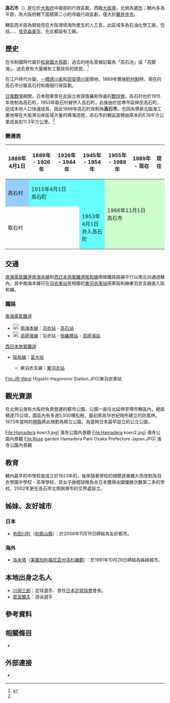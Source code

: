 {{日本都市
| 自治體名=高石市
| 圖像=[[File:Takaishimarina.JPG|240px]]
| 圖像說明=[[濱寺運河|濱寺運河]]與[[高石遊艇碼頭|高石遊艇碼頭]]
| 市章=[[File:Emblem_of_Takaishi,_Osaka.svg|100px]]
| 日文原名=高石市
| 平假名=たかいしし
| 羅馬字拼音=Takaishi-shi
| 都道府縣=大阪府
| 支廳=
| 編號=27225-6
| 面積=11.35
| 邊界未定=
| 人口=56,622<ref>{{Cite web| url=http://www.city.takaishi.lg.jp/politics/shoukai/toukei/suikei/index.html| title=推計人口| accessdate=2018-01-03| language=ja| publisher=高石市政府| archive-date=2018-01-03| archive-url=https://web.archive.org/web/20180103073123/http://www.city.takaishi.lg.jp/politics/shoukai/toukei/suikei/index.html| dead-url=no}}</ref>
| 統計時間=2018年1月1日
| 自治體=[[堺市|堺市]]（[[西区_(堺市)|西区]]）、[[和泉市|和泉市]]、[[泉大津市|泉大津市]]
| 樹=松
| 花=菊
| 其他象徵物=
| 其他象徵=
| 市長={{Tsl|ja|阪口伸六}}
| 卸任日期=2019年4月26日
| 郵遞區號=592-8585
| 所在地=高石市加茂四丁目1番1号
| 電話號碼=72-265-1001
| 外部連結=http://www.city.takaishi.lg.jp/
| 地圖=
| 註記=
}}

'''高石市'''（{{jpn|j=高石市|hg=たかいしし|rm=Takaishi shi|f=y}}）是位於[[大阪府|大阪府]]中南部的行政區劃，西臨[[大阪灣|大阪灣]]，北側為[[堺市|堺市]]；轄內多為平原，為大阪府轄下面積第二小的市級行政區劃，僅大於[[藤井寺市|藤井寺市]]。

轄區西半部為開發{{tsl|ja|堺泉北臨海工業地帯|堺泉北臨海工業地帶}}而在大阪灣填海所產生的人工島，此區域多為石油化學工廠，包括{{tsl|ja|三井化学|三井化學}}、{{tsl|ja|大阪ガス|大阪瓦斯}}、{{tsl|ja|DIC_(企業)|迪愛禧}}、[[埃克森美孚|埃克森美孚]]、{{tsl|ja|大阪国際石油精製|大阪國際石油精製}}在此都設有工廠。

== 歷史 ==
在令制國時代屬於[[和泉國|和泉國]][[大鳥郡|大鳥郡]]，過去的地名曾被記載為「高石池」或「高脚海」，過去曾有大量擁有工藝技術的居民。<ref name="History">{{Cite web| url=http://www.city.takaishi.lg.jp/politics/shoukai/gaiyou/1458786728713.html| title=高石市のおいたち| publisher=高石市政府| accessdate=2018-01-03| language=ja| archive-date=2018-01-03| archive-url=https://web.archive.org/web/20180103133631/http://www.city.takaishi.lg.jp/politics/shoukai/gaiyou/1458786728713.html| dead-url=no}}</ref>

在江戶時代分屬{{tsl|ja|岸和田藩}}、[[一橋德川家|一橋德川家]]和[[田安德川家|田安德川家]]領地，1889年實施[[町村制|町村制]]時，現在的高石市分屬高石村和{{tsl|ja|取石村}}兩個行政區劃。

[[日俄戰爭|日俄戰爭]]期間，日本陸軍曾在此設立收容俄羅斯俘虜的[[戰俘營|戰俘營]]，高石村也於1915年改制為高石町，1953年取石村被併入高石町，此後由於{{Tsl|ja|堺泉北臨海工業地帯|堺泉北臨海工業地帶}}從堺市延伸至高石町，促成本地人口快速成長，因此1966年高石町改制為'''高石市'''。也因為堺泉北臨海工業地帶在大阪灣沿岸區域大量的填海造陸，高石市的轄區面積由原本的6.19平方公里成長到11.3平方公里。<ref name="History"/>

=== 變遷表 ===

{| class="wikitable" style="font-size:x-small;"
! 1889年4月1日
! 1889年 - 1926年
! 1926年 - 1944年
! 1945年 - 1954年
! 1955年 - 1988年
! 1989年 - 现在
! 现在
|-
| style="background-color:#99CCFF;" | 高石村
| colspan=3 style="background-color:#66FFFF;" | 1915年4月1日<br />高石町
| colspan=3 rowspan=2 style="background-color:#CCFFCC;" |1966年11月1日<br />高石市
|-
| colspan=3 | 取石村
| style="background-color:#66FFFF;" | 1953年4月1日<br />并入高石町
|}

== 交通 ==

[[南海電氣鐵道|南海電氣鐵道]][[南海本線|南海本線]]和[[西日本旅客鐵道|西日本旅客鐵道]][[阪和線|阪和線]]兩條鐵路路線平行以南北向通過轄內，其中南海本線可在[[羽衣車站|羽衣車站]]至相鄰的[[東羽衣車站|東羽衣車站]]搭乘阪和線東羽衣支線進入阪和線。

=== 鐵路 ===
; [[南海電氣鐵道|南海電氣鐵道]]
* [[File:Nankai_mainline_symbol.svg|20px]] [[南海本線|南海本線]]：[[羽衣站|羽衣站]] - [[高石站|高石站]]
* [[File:Nankai_mainline_symbol.svg|20px]] [[高師濱線|高師濱線]]：羽衣站 - [[伽羅橋站|伽羅橋站]] - [[高師濱站|高師濱站]]
; [[西日本旅客鐵道|西日本旅客鐵道]]
* {{JR西路線記號|K|R}} [[阪和線|阪和線]]：[[富木站|富木站]]
** 東羽衣支線：[[東羽衣站|東羽衣站]]

<gallery widths=200px heights=200px>
File:JR-West Higashi-Hagoromo Station.JPG|東羽衣車站
</gallery>

== 觀光資源 ==
在北側沿海有大阪府負責營運的都市公園{{tsl|ja|浜寺公園|濱寺公園}}，公園一直往北延伸至堺市轄區內，總面積達75公頃，園區內有多達5,500棵松樹，最初原為18世紀時所建立的防風林。1873年當時的[[堺縣|堺縣]]將此規劃為縣立公園，為當時日本最早設立的公立公園，

<gallery widths=200px heights=200px>
File:Hamadera koen3.jpg| 濱寺公園內景觀
File:Hamadera koen2.jpg| 濱寺公園內景觀
File:Rose garden Hamadera Park Osaka Prefecture Japan.JPG| 濱寺公園內景觀
</gallery>

== 教育 ==
轄內最早的中學校是成立於1923年的{{tsl|ja|羽衣学園中学校・高等学校|羽衣學園中學校・高等學校|羽衣高等女學校}}，後來隨著學校的規模逐漸擴大而改制為羽衣學園中學校・高等學校，其女子曲棍球隊為全日本獲得全國優勝次數第二多的學校。2002年更在高石市北側與堺市的交界處設立{{tsl|ja|羽衣国際大学|羽衣國際大學}}。

== 姊妹、友好城市 ==
=== 日本 ===
* [[有田川町|有田川町]]（[[和歌山縣|和歌山縣]]）：於2006年11月19日締結為友好都市。

=== 海外 ===
* {{flagicon|USA}} [[洛米塔|洛米塔]]（[[美國|美國]][[加利福尼亚州|加利福尼亚州]][[洛杉磯郡|洛杉磯郡]]）：於1981年10月29日締結為姊妹城市。

== 本地出身之名人 ==
* [[川淵三郎|川淵三郎]]：足球選手、曾任[[日本足球協會|日本足球協會]]會長。
* [[葉室鐵夫|葉室鐵夫]]：游泳選手

== 參考資料 ==
{{Reflist}}

== 相關條目 ==
{{Commonscat|Takaishi, Osaka}}
* {{tsl|ja|堺泉北臨海工業地帯|堺泉北臨海工業地帶}}

== 外部連接 ==
* {{Ja}} {{Facebook|reboot.takaishi|再起動 高石市}}

{{大阪府}}
{{Authority control}}